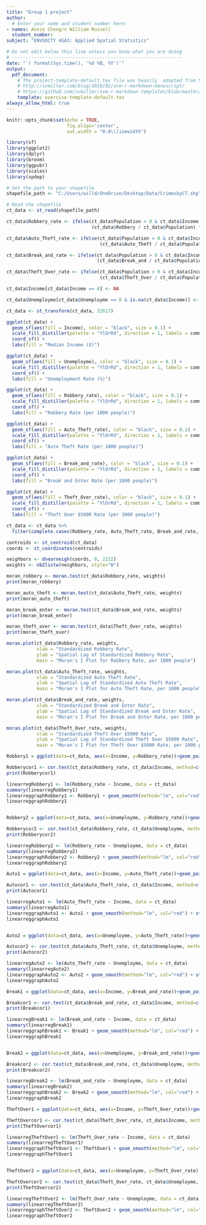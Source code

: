 ```yaml
---
title: "Group 1 project"
author:
  # Enter your name and student number here:
- names: Annie Cheng/n William Russell
  student_number: 
subject: "ENVSOCTY 4GA3: Applied Spatial Statistics"

# Do not edit below this line unless you know what you are doing
# --------------------------------------------------------------
date: "`r format(Sys.time(), '%d %B, %Y')`"
output:
  pdf_document:
    # The project-template-default.tex file was heavily  adapted from Steven V. Miller's template for academic manuscripts. See:
    # http://svmiller.com/blog/2016/02/svm-r-markdown-manuscript/
    # https://github.com/svmiller/svm-r-markdown-templates/blob/master/svm-latex-ms.tex
    template: exercise-template-default.tex
always_allow_html: true
---
```


```r
knitr::opts_chunk$set(echo = TRUE,
                      fig.align='center',
                      out.width = "0.8\\linewidth")
```

```r
library(sf)
library(ggplot2)
library(dplyr)
library(broom)
library(ggpubr)
library(scales)
library(spdep)

# Set the path to your shapefile
shapefile_path <- "C:/Users/willd/OneDrive/Desktop/Data/CrimesbyCT.shp"

# Read the shapefile
ct_data <- st_read(shapefile_path)

ct_data$Robbery_rate <- ifelse(ct_data$Population > 0 & ct_data$Income != 0, 
                               (ct_data$Robbery / ct_data$Population) * 1000, NA)

ct_data$Auto_Theft_rate <- ifelse(ct_data$Population > 0 & ct_data$Income != 0, 
                                  (ct_data$Auto_Theft / ct_data$Population) * 1000, NA)

ct_data$Break_and_rate <- ifelse(ct_data$Population > 0 & ct_data$Income != 0, 
                                 (ct_data$Break_and / ct_data$Population) * 1000, NA)

ct_data$Theft_Over_rate <- ifelse(ct_data$Population > 0 & ct_data$Income != 0, 
                                  (ct_data$Theft_Over / ct_data$Population) * 1000, NA)

ct_data$Income[ct_data$Income == 0] <- NA

ct_data$Unemployme[ct_data$Unemployme == 0 & is.na(ct_data$Income)] <- NA

ct_data <- st_transform(ct_data, 32617)
```

```r
ggplot(ct_data) +
  geom_sf(aes(fill = Income), color = "black", size = 0.1) +
  scale_fill_distiller(palette = "YlOrRd", direction = 1, labels = comma) +
  coord_sf() +
  labs(fill = "Median Income ($)")

ggplot(ct_data) +
  geom_sf(aes(fill = Unemployme), color = "black", size = 0.1) +
  scale_fill_distiller(palette = "YlOrRd", direction = 1, labels = comma) +
  coord_sf() +
  labs(fill = "Unemployment Rate (%)")

ggplot(ct_data) +
  geom_sf(aes(fill = Robbery_rate), color = "black", size = 0.1) +
  scale_fill_distiller(palette = "YlOrRd", direction = 1, labels = comma) +
  coord_sf() +
  labs(fill = "Robbery Rate (per 1000 people)")

ggplot(ct_data) +
  geom_sf(aes(fill = Auto_Theft_rate), color = "black", size = 0.1) +
  scale_fill_distiller(palette = "YlOrRd", direction = 1, labels = comma) +
  coord_sf() +
  labs(fill = "Auto Theft Rate (per 1000 people)")

ggplot(ct_data) +
  geom_sf(aes(fill = Break_and_rate), color = "black", size = 0.1) +
  scale_fill_distiller(palette = "YlOrRd", direction = 1, labels = comma) +
  coord_sf() +
  labs(fill = "Break and Enter Rate (per 1000 people)")

ggplot(ct_data) +
  geom_sf(aes(fill = Theft_Over_rate), color = "black", size = 0.1) +
  scale_fill_distiller(palette = "YlOrRd", direction = 1, labels = comma) +
  coord_sf() +
  labs(fill = "Theft Over $5000 Rate (per 1000 people)")

```

```r
ct_data <- ct_data %>%
  filter(complete.cases(Robbery_rate, Auto_Theft_rate, Break_and_rate, Theft_Over_rate))

centroids <- st_centroid(ct_data)
coords <- st_coordinates(centroids)

neighbors <- dnearneigh(coords, 0, 2222)
weights <- nb2listw(neighbors, style="W")

moran_robbery <- moran.test(ct_data$Robbery_rate, weights)
print(moran_robbery)

moran_auto_theft <- moran.test(ct_data$Auto_Theft_rate, weights)
print(moran_auto_theft)

moran_break_enter <- moran.test(ct_data$Break_and_rate, weights)
print(moran_break_enter)

moran_theft_over <- moran.test(ct_data$Theft_Over_rate, weights)
print(moran_theft_over)
```

```r
moran.plot(ct_data$Robbery_rate, weights, 
           xlab = "Standardized Robbery Rate", 
           ylab = "Spatial Lag of Standardized Robbery Rate", 
           main = "Moran's I Plot for Robbery Rate, per 1000 people")

moran.plot(ct_data$Auto_Theft_rate, weights, 
           xlab = "Standardized Auto Theft Rate", 
           ylab = "Spatial Lag of Standardized Auto Theft Rate", 
           main = "Moran's I Plot for Auto Theft Rate, per 1000 people")

moran.plot(ct_data$Break_and_rate, weights, 
           xlab = "Standardized Break and Enter Rate", 
           ylab = "Spatial Lag of Standardized Break and Enter Rate", 
           main = "Moran's I Plot for Break and Enter Rate, per 1000 people")

moran.plot(ct_data$Theft_Over_rate, weights, 
           xlab = "Standardized Theft Over $5000 Rate", 
           ylab = "Spatial Lag of Standardized Theft Over $5000 Rate", 
           main = "Moran's I Plot for Theft Over $5000 Rate, per 1000 people")
```



```r
Robbery1 = ggplot(data=ct_data, aes(x=Income, y=Robbery_rate))+geom_point(size=1)+labs(x="Median Income ($)", y="Robbery Rate (per 1000 people)", title="Correlation between Median Income and Robbery Rate")

Robberycor1 <- cor.test(ct_data$Robbery_rate, ct_data$Income, method=c("kendall"))
print(Robberycor1)

linearregRobbery1 <- lm(Robbery_rate ~ Income, data = ct_data)
summary(linearregRobbery1)
linearreggraphRobbery1 <- Robbery1 + geom_smooth(method="lm", col="red") + stat_regline_equation(label.x=300000, label.y=190)
linearreggraphRobbery1


Robbery2 = ggplot(data=ct_data, aes(x=Unemployme, y=Robbery_rate))+geom_point(size=1)+labs(x="Unemployment Rate (%)", y="Robbery Rate (per 1000 people)", title="Correlation between Unemployment Rate and Robbery Rate")

Robberycor2 <- cor.test(ct_data$Robbery_rate, ct_data$Unemployme, method=c("kendall"))
print(Robberycor2)

linearregRobbery2 <- lm(Robbery_rate ~ Unemployme, data = ct_data)
summary(linearregRobbery2)
linearreggraphRobbery2 <- Robbery2 + geom_smooth(method="lm", col="red") + stat_regline_equation(label.x=0, label.y=190)
linearreggraphRobbery2
```

```r
Auto1 = ggplot(data=ct_data, aes(x=Income, y=Auto_Theft_rate))+geom_point(size=1)+labs(x="Median Income ($)", y="Auto Theft Rate (per 1000 people)", title="Correlation between Median Income and Auto Theft Rate")

Autocor1 <- cor.test(ct_data$Auto_Theft_rate, ct_data$Income, method=c("kendall"))
print(Autocor1)

linearregAuto1 <- lm(Auto_Theft_rate ~ Income, data = ct_data)
summary(linearregAuto1)
linearreggraphAuto1 <- Auto1 + geom_smooth(method="lm", col="red") + stat_regline_equation(label.x=300000, label.y=300)
linearreggraphAuto1


Auto2 = ggplot(data=ct_data, aes(x=Unemployme, y=Auto_Theft_rate))+geom_point(size=1)+labs(x="Unemployment Rate (%)", y="Auto Theft Rate (per 1000 people)", title="Correlation between Unemployment Rate and Auto Theft Rate")

Autocor2 <- cor.test(ct_data$Auto_Theft_rate, ct_data$Unemployme, method=c("kendall"))
print(Autocor2)

linearregAuto2 <- lm(Auto_Theft_rate ~ Unemployme, data = ct_data)
summary(linearregAuto2)
linearreggraphAuto2 <- Auto2 + geom_smooth(method="lm", col="red") + stat_regline_equation(label.x=0, label.y=300)
linearreggraphAuto2
```

```r
Break1 = ggplot(data=ct_data, aes(x=Income, y=Break_and_rate))+geom_point(size=1)+labs(x="Median Income ($)", y="Break and Enter Rate (per 1000 people)", title="Correlation between Median Income and Break and Enter Rate")

Breakcor1 <- cor.test(ct_data$Break_and_rate, ct_data$Income, method=c("kendall"))
print(Breakcor1)

linearregBreak1 <- lm(Break_and_rate ~ Income, data = ct_data)
summary(linearregBreak1)
linearreggraphBreak1 <- Break1 + geom_smooth(method="lm", col="red") + stat_regline_equation(label.x=300000, label.y=250)
linearreggraphBreak1


Break2 = ggplot(data=ct_data, aes(x=Unemployme, y=Break_and_rate))+geom_point(size=1)+labs(x="Unemployment Rate (%)", y="Break and Enter Rate (per 1000 people)", title="Correlation between Unemployment Rate and Break and Enter Rate")

Breakcor2 <- cor.test(ct_data$Break_and_rate, ct_data$Unemployme, method=c("kendall"))
print(Breakcor2)

linearregBreak2 <- lm(Break_and_rate ~ Unemployme, data = ct_data)
summary(linearregBreak2)
linearreggraphBreak2 <- Break2 + geom_smooth(method="lm", col="red") + stat_regline_equation(label.x=0, label.y=250)
linearreggraphBreak2
```

```r
TheftOver1 = ggplot(data=ct_data, aes(x=Income, y=Theft_Over_rate))+geom_point(size=1)+labs(x="Median Income ($)", y="Theft Over $5000 Rate (per 1000 people)", title="Correlation between Median Income and Theft Over $5000 Rate")

TheftOvercor1 <- cor.test(ct_data$Theft_Over_rate, ct_data$Income, method=c("kendall"))
print(TheftOvercor1)

linearregTheftOver1 <- lm(Theft_Over_rate ~ Income, data = ct_data)
summary(linearregTheftOver1)
linearreggraphTheftOver1 <- TheftOver1 + geom_smooth(method="lm", col="red") + stat_regline_equation(label.x=300000, label.y=150)
linearreggraphTheftOver1


TheftOver2 = ggplot(data=ct_data, aes(x=Unemployme, y=Theft_Over_rate))+geom_point(size=1)+labs(x="Unemployment Rate (%)", y="Theft Over $5000 Rate (per 1000 people)", title="Correlation between Unemployment Rate and Theft Over $5000 Rate")

TheftOvercor2 <- cor.test(ct_data$Theft_Over_rate, ct_data$Unemployme, method=c("kendall"))
print(TheftOvercor2)

linearregTheftOver2 <- lm(Theft_Over_rate ~ Unemployme, data = ct_data)
summary(linearregTheftOver2)
linearreggraphTheftOver2 <- TheftOver2 + geom_smooth(method="lm", col="red") + stat_regline_equation(label.x=0, label.y=150)
linearreggraphTheftOver2
```

